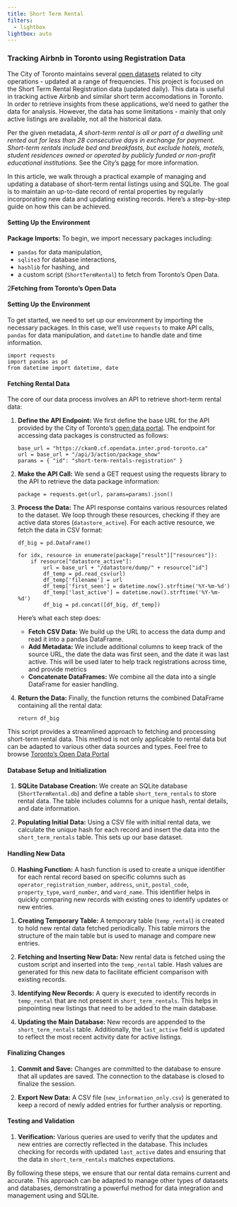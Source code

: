 ```yaml
---
title: Short Term Rental
filters:
  - lightbox
lightbox: auto
---
```


### Tracking Airbnb in Toronto using Registration Data

The City of Toronto maintains several [open datasets](https://www.toronto.ca/city-government/data-research-maps/open-data/) related to city operations - updated at a range of frequencies.  This project is focused on the Short Term Rental Registration data (updated daily). This data is useful in tracking active Airbnb and similar short term accomodations in Toronto. In order to retrieve insights from these applications, we'd need to gather the data for analysis. However, the data has some limitations - mainly that only active listings are available, not all the historical data. 

Per the given metadata, *A short-term rental is all or part of a dwelling unit rented out for less than 28 consecutive days in exchange for payment. Short-term rentals include bed and breakfasts, but exclude hotels, motels, student residences owned or operated by publicly funded or non-profit educational institutions.* See the City's [page](https://www.toronto.ca/community-people/housing-shelter/short-term-rentals/) for more information.


In this article, we walk through a practical example of managing and updating a database of short-term rental listings using  and SQLite. The goal is to maintain an up-to-date record of rental properties by regularly incorporating new data and updating existing records. Here’s a step-by-step guide on how this can be achieved.

#### Setting Up the Environment
**Package Imports:**
   To begin, we import necessary  packages including:

   - `pandas` for data manipulation, 
   - `sqlite3` for database interactions, 
   - `hashlib` for hashing, and 
   - a custom script (`ShortTermRental`) to fetch from Toronto's Open Data.

2**Fetching from Toronto's Open Data**

#### Setting Up the Environment

To get started, we need to set up our  environment by importing the necessary packages. In this case, we'll use `requests` to make API calls, `pandas` for data manipulation, and `datetime` to handle date and time information.

```
import requests
import pandas as pd
from datetime import datetime, date
```

#### Fetching Rental Data

The core of our data process involves an API to retrieve short-term rental data:

1. **Define the API Endpoint:**
   We first define the base URL for the API provided by the City of Toronto’s [open data portal](https://open.toronto.ca/dataset/short-term-rentals-registration/). The endpoint for accessing data packages is constructed as follows:

   ```
   base_url = "https://ckan0.cf.opendata.inter.prod-toronto.ca"
   url = base_url + "/api/3/action/package_show"
   params = { "id": "short-term-rentals-registration" }
   ```

2. **Make the API Call:**
   We send a GET request using the requests library to the API to retrieve the data package information:

   ```
   package = requests.get(url, params=params).json()
   ```

3. **Process the Data:**
   The API response contains various resources related to the dataset. We loop through these resources, checking if they are active data stores (`datastore_active`). For each active resource, we fetch the data in CSV format:

   ```
   df_big = pd.DataFrame()
   
   for idx, resource in enumerate(package["result"]["resources"]):
       if resource["datastore_active"]:
           url = base_url + "/datastore/dump/" + resource["id"]
           df_temp = pd.read_csv(url)
           df_temp['filename'] = url
           df_temp['first_seen'] = datetime.now().strftime('%Y-%m-%d')
           df_temp['last_active'] = datetime.now().strftime('%Y-%m-%d')
           df_big = pd.concat([df_big, df_temp])
   ```

   Here’s what each step does:
   - **Fetch CSV Data:** We build up the URL to access the data dump and read it into a pandas DataFrame.
   - **Add Metadata:** We include additional columns to keep track of the source URL, the date the data was first seen, and the date it was last active. This will be used later to help track registrations across time, and provide metrics
   - **Concatenate DataFrames:** We combine all the data into a single DataFrame for easier handling.

4. **Return the Data:**
   Finally, the function returns the combined DataFrame containing all the rental data:

   ```
   return df_big
   ```

This  script provides a streamlined approach to fetching and processing short-term rental data. This method is not only applicable to rental data but can be adapted to various other data sources and types. Feel free to browse [Toronto's Open Data Portal](https://open.toronto.ca/) 

#### Database Setup and Initialization

1. **SQLite Database Creation:**
   We create an SQLite database (`ShortTermRental.db`) and define a table `short_term_rentals` to store rental data. The table includes columns for a unique hash, rental details, and date information.



2. **Populating Initial Data:**
   Using a CSV file with initial rental data, we calculate the unique hash for each record and insert the data into the `short_term_rentals` table. This sets up our base dataset.

#### Handling New Data
0. **Hashing Function:**
   A hash function is used to create a unique identifier for each rental record based on specific columns such as `operator_registration_number`, `address`, `unit`, `postal_code`, `property_type`, `ward_number`, and `ward_name`. This identifier helps in quickly comparing new records with existing ones to identify updates or new entries.


1. **Creating Temporary Table:**
   A temporary table (`temp_rental`) is created to hold new rental data fetched periodically. This table mirrors the structure of the main table but is used to manage and compare new entries.

2. **Fetching and Inserting New Data:**
   New rental data is fetched using the custom script and inserted into the `temp_rental` table. Hash values are generated for this new data to facilitate efficient comparison with existing records.

3. **Identifying New Records:**
   A query is executed to identify records in `temp_rental` that are not present in `short_term_rentals`. This helps in pinpointing new listings that need to be added to the main database.

4. **Updating the Main Database:**
   New records are appended to the `short_term_rentals` table. Additionally, the `last_active` field is updated to reflect the most recent activity date for active listings.

#### Finalizing Changes

1. **Commit and Save:**
   Changes are committed to the database to ensure that all updates are saved. The connection to the database is closed to finalize the session.

2. **Export New Data:**
   A CSV file (`new_information_only.csv`) is generated to keep a record of newly added entries for further analysis or reporting.

#### Testing and Validation

1. **Verification:**
   Various queries are used to verify that the updates and new entries are correctly reflected in the database. This includes checking for records with updated `last_active` dates and ensuring that the data in `short_term_rentals` matches expectations.

By following these steps, we ensure that our rental data remains current and accurate. This approach can be adapted to manage other types of datasets and databases, demonstrating a powerful method for data integration and management using  and SQLite.